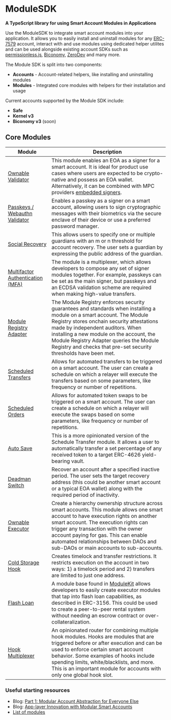 
# ModuleSDK

**A TypeScript library for using Smart Account Modules in Applications**

Use the ModuleSDK to integrate smart account modules into your application. It allows you to easily install and uninstall modules for any [ERC-7579](https://erc7579.com/) account, interact with and use modules using dedicated helper utilites and can be used alongside existing account SDKs such as [permissionless.js](https://www.npmjs.com/package/permissionless), [Biconomy](https://www.npmjs.com/package/@biconomy/account), [ZeroDev](https://docs.zerodev.app) and many more.

The Module SDK is split into two components:

- **Accounts** - Account-related helpers, like installing and uninstalling modules
- **Modules** - Integrated core modules with helpers for their installation and usage

<div className="my-8">
  <ModuleSDKBanner width={1000} height={400} />
</div>

Current accounts supported by the Module SDK include:

- **Safe**
- **Kernel v3**
- **Biconomy v3** (soon)

## Core Modules

| Module                                                                  | Description                                                                                                                                                                                                                                                                                                                                                        |
| ----------------------------------------------------------------------- | ------------------------------------------------------------------------------------------------------------------------------------------------------------------------------------------------------------------------------------------------------------------------------------------------------------------------------------------------------------------ |
| [Ownable Validator](/module-sdk/modules/ownable-validator)              | This module enables an EOA as a signer for a smart account. It is ideal for product use cases where users are expected to be crypto-native and possess an EOA wallet. Alternatively, it can be combined with MPC providers [embedded signers](https://docs.pimlico.io/permissionless/how-to/signers).                                                              |
| [Passkeys / Webauthn Validator](/module-sdk/modules/webAuthn-validator) | Enables a passkey as a signer on a smart account, allowing users to sign cryptographic messages with their biometrics via the secure enclave of their device or use a preferred password manager.                                                                                                                                                                  |
| [Social Recovery](/module-sdk/modules/social-recovery)                  | This allows users to specify one or multiple guardians with an m or n threshold for account recovery. The user sets a guardian by expressing the public address of the guardian.                                                                                                                                                                                   |
| [Multifactor Authentication (MFA)](/module-sdk/modules/multi-factor)    | The module is a multiplexer, which allows developers to compose any set of signer modules together. For example, passkeys can be set as the main signer, but passkeys and an ECDSA validation scheme are required when making high-value transfers.                                                                                                                |
| [Module Registry Adapter](/module-sdk/modules/registry-hook)            | The Module Registry enforces security guarantees and standards when installing a module on a smart account. The Module Registry stores onchain security attestations made by independent auditors. When installing a new module on the account, the Module Registry Adapter queries the Module Registry and checks that pre-set security thresholds have been met. |
| [Scheduled Transfers](/module-sdk/modules/scheduled-transfers)          | Allows for automated transfers to be triggered on a smart account. The user can create a schedule on which a relayer will execute the transfers based on some parameters, like frequency or number of repetitions.                                                                                                                                                 |
| [Scheduled Orders](/module-sdk/modules/scheduled-orders)                | Allows for automated token swaps to be triggered on a smart account. The user can create a schedule on which a relayer will execute the swaps based on some parameters, like frequency or number of repetitions.                                                                                                                                                   |
| [Auto Save](/module-sdk/modules/auto-savings)                           | This is a more opinionated version of the Schedule Transfer module. It allows a user to automatically transfer a set percentage of any received token to a target ERC-4626 yield-bearing vault.                                                                                                                                                                    |
| [Deadman Switch](/module-sdk/modules/deadman-switch)                    | Recover an account after a specified inactive period. The user sets the target recovery address (this could be another smart account or a typical EOA wallet) along with the required period of inactivity.                                                                                                                                                        |
| [Ownable Executor](/module-sdk/modules/ownable-executor)                | Create a hierarchy ownership structure across smart accounts. This module allows one smart account to have execution rights on another smart account. The execution rights can trigger any transaction with the owner account paying for gas. This can enable automated relationships between DAOs and sub-DAOs or main accounts to sub-accounts.                  |
| [Cold Storage Hook](/module-sdk/modules/cold-storage-hook)              | Creates timelock and transfer restrictions. It restricts execution on the account in two ways: 1) a timelock period and 2) transfers are limited to just one address.                                                                                                                                                                                              |
| [Flash Loan](/modulekit)                                                | A module base found in [ModuleKit](/modulekit) allows developers to easily create executor modules that tap into flash loan capabilities, as described in ERC-3156. This could be used to create a peer-to-peer rental system without needing an escrow contract or over-collateralization.                                                                        |
| [Hook Multiplexer](/module-sdk/modules/hook-multi-plexer)               | An opinionated router for combining multiple hook modules. Hooks are modules that are triggered before or after execution and can be used to enforce certain smart account behavior. Some examples of hooks include spending limits, white/blacklists, and more. This is an important module for accounts with only one global hook slot.                          |

### Useful starting resources

- Blog: [Part 1: Modular Account Abstraction for Everyone Else](https://blog.rhinestone.wtf/part-1-modular-account-abstraction-for-everyone-else-84567422bc46)
- Blog: [App-layer Innovation with Modular Smart Accounts](https://blog.rhinestone.wtf/app-layer-innovation-with-modular-smart-accounts-8a9d7030c908)
- [List of modules](https://erc7579.com/modules)
